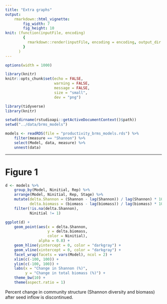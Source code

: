 ```yaml
---
title: "Extra graphs"
output: 
    rmarkdown::html_vignette:
        fig_width: 7
        fig_height: 10
knit: (function(inputFile, encoding) 
        {
          rmarkdown::render(inputFile, encoding = encoding, output_dir = "markdowns") 
        }
      )
---
```


<style>
pre 
{
    overflow-x: auto;
}
pre code 
{
    word-wrap: normal;
    white-space: pre;
}
</style>

```r

options(width = 1000)

library(knitr)
knitr::opts_chunk$set(echo = FALSE,
                      warning = FALSE,
                      message = FALSE,
                      size = "small",
                      dev = "png") 

```

```r

library(tidyverse)
library(knitr)

setwd(dirname(rstudioapi::getActiveDocumentContext()$path))
setwd("../data/brms_models")

models <- readRDS(file = "productivity_brms_models.rds") %>% 
    filter(measure == "Shannon") %>%
    select(Model, data, measure) %>%
    unnest(data)

```

****************************************************************************************************
# Figure 1

```r

d <- models %>%
    group_by(Model, Ninitial, Rep) %>%
    arrange(Model, Ninitial, Rep, Stage) %>%
    mutate(delta.Shannon = (Shannon - lag(Shannon)) / lag(Shannon) * 100,
           delta.biomass = (biomass - lag(biomass)) / lag(biomass) * 100) %>%
    filter(!is.na(delta.Shannon), 
           Ninitial != 1)

ggplot(d) +
    geom_point(aes(x = delta.Shannon,
                   y = delta.biomass,
                   color = Ninitial),
               alpha = 0.8) +
    geom_hline(yintercept = 0, color = "darkgray") +
    geom_vline(xintercept = 0, color = "darkgray") +
    facet_wrap(facets = vars(Model), ncol = 2) +
    xlim(c(-100, 100)) +
    ylim(c(-100, 100)) +
    labs(x = "Change in Shannon (%)",
         y = "Change in total biomass (%)") +
    theme_bw(10) +
    theme(aspect.ratio = 1)

```
Percent change in community structure (Shannon diversity and biomass) after seed inflow is discontinued. 
